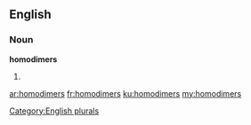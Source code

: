 ==English==

===Noun===
'''homodimers'''

# {{plural of|[[homodimer]]}}

[[Category:English plurals]]

[[ar:homodimers]]
[[fr:homodimers]]
[[ku:homodimers]]
[[my:homodimers]]